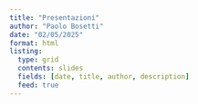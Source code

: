 ```yaml
---
title: "Presentazioni"
author: "Paolo Bosetti"
date: "02/05/2025"
format: html
listing:
  type: grid
  contents: slides
  fields: [date, title, author, description]
  feed: true
---
```


